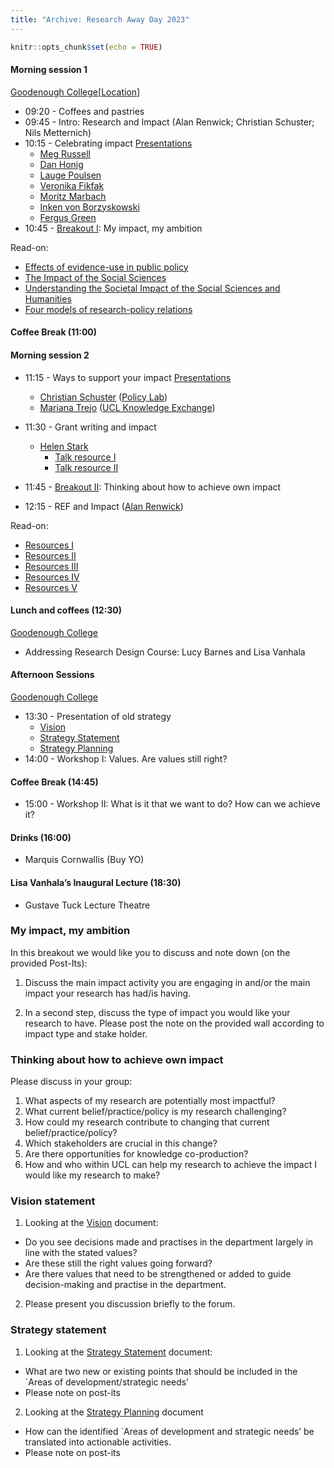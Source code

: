 ```yaml
---
title: "Archive: Research Away Day 2023"
---
```



```r
knitr::opts_chunk$set(echo = TRUE)
```



#### Morning session 1 
[Goodenough College](https://www.goodenough.ac.uk)[[Location](https://goo.gl/maps/cexnUGb41a4Li7hd6)]

* 09:20 - Coffees and pastries
* 09:45 - Intro: Research and Impact (Alan Renwick; Christian Schuster; Nils Metternich)
* 10:15 - Celebrating impact [Presentations](https://liveuclac-my.sharepoint.com/:f:/g/personal/uctqnm0_ucl_ac_uk/EobKaIRm2-JMi4oZWcGHPusBeEtoipK__nX9DE3ovj17-w?e=YowXNx)
  + [Meg Russell](https://www.ucl.ac.uk/constitution-unit/about-us/people/professor-meg-russell)
  + [Dan Honig](https://danhonig.info)
  + [Lauge Poulsen](https://www.ucl.ac.uk/political-science/people/academic-teaching-and-research-staff/professor-lauge-poulsen)
  + [Veronika Fikfak](https://www.humanrightsnudge.com)
  + [Moritz Marbach](https://moritz-marbach.com)
  + [Inken von Borzyskowski](https://www.borzyskowski.net)
  + [Fergus Green](https://fergusgreen.net)
  
* 10:45 - [Breakout I](https://nilswmetternich.github.io/ResearchUCLDay/workshop1.html): My impact, my ambition

Read-on:

* [Effects of evidence-use in public policy](https://sumtxt.github.io/DEPP/course/course-10.html)
* [The Impact of the Social Sciences](https://methods.sagepub.com/book/the-impact-of-the-social-sciences)
* [Understanding the Societal Impact of the Social Sciences and Humanities](https://www.frontiersin.org/articles/10.3389/frma.2021.696804/full)
* [Four models of research-policy relations](https://www.nature.com/articles/s41599-017-0042-z)

#### Coffee Break (11:00)

#### Morning session 2 

* 11:15 - Ways to support your impact [Presentations](https://liveuclac-my.sharepoint.com/:f:/g/personal/uctqnm0_ucl_ac_uk/EobKaIRm2-JMi4oZWcGHPusBeEtoipK__nX9DE3ovj17-w?e=YowXNx) 
  + [Christian Schuster](https://www.christianschuster.net) ([Policy Lab](https://www.ucl.ac.uk/policy-lab/ucl-policy-lab))
  + [Mariana Trejo](https://www.ucl.ac.uk/enterprise/about/meet-team/knowledge-exchange-funding-and-finance) ([UCL Knowledge Exchange](https://www.ucl.ac.uk/enterprise/staff/access-funding/knowledge-exchange-and-innovation-funding)) 
* 11:30 - Grant writing and impact 
  + [Helen Stark](https://www.ucl.ac.uk/social-historical-sciences/news/2022/oct/staff-spotlight-helen-stark)
    + [Talk resource I](https://liveuclac.sharepoint.com/sites/AH-SHSIntranet/SitePages/Joint-Faculties-Research.aspx)
    + [Talk resource II](https://www.ucl.ac.uk/research/support-staff/funding-ucl-research-innovation-global-engagement)
* 11:45 - [Breakout II](https://nilswmetternich.github.io/ResearchUCLDay/workshop2.html): Thinking about how to achieve own impact

* 12:15 - REF and Impact ([Alan Renwick](https://www.ucl.ac.uk/constitution-unit/about-us/people/professor-alan-renwick))

Read-on:

* [Resources I](https://www.research-strategy.admin.cam.ac.uk/pathwaytoimpact/index.html)
* [Resources II](https://www.eui.eu/Documents/MWP/AcademicCareers/ACO-conf-201819/LeveridgeBruun-UCL.pdf)
* [Resources III](https://www.ucl.ac.uk/research/domains/sites/research_domains/files/what-is-impact.pdf)
* [Resources IV](https://www.mpls.ox.ac.uk/public-engagement/top-tips/funding-pathways-to-impact-and-other-funding-schemes)
* [Resources V](https://impact.wp.st-andrews.ac.uk/pathways-to-impact/)

#### Lunch and coffees (12:30) 
[Goodenough College](https://www.goodenough.ac.uk)

* Addressing Research Design Course: Lucy Barnes and Lisa Vanhala

#### Afternoon Sessions 
[Goodenough College](https://www.goodenough.ac.uk)

* 13:30 - Presentation of old strategy 
  + [Vision](https://liveuclac.sharepoint.com/:b:/s/PoliticalScienceDepartmentalResearchCommittee/EZQaP2RAeKBBrKZGEi_3jpQBj8CQ6U5YBjW_xt6MW-jbIQ?e=eZFuIp)
  + [Strategy Statement](https://liveuclac.sharepoint.com/:b:/s/PoliticalScienceDepartmentalResearchCommittee/EZswjHySyP5Bgkq9qmxZln0BLMzgL-K6d4Kto0CdprwRLw?e=odwUNC)
  + [Strategy Planning](https://liveuclac.sharepoint.com/:b:/s/PoliticalScienceDepartmentalResearchCommittee/ESK7CbXnf1NAmBHOIL9qN2QBk4Y6PYgwSHQqCI48CWWKkA?e=gf9CTq)

* 14:00 - Workshop I: Values. Are values still right?

#### Coffee Break (14:45)

* 15:00 - Workshop II: What is it that we want to do? How can we achieve it?

#### Drinks (16:00) 
* Marquis Cornwallis (Buy YO)

#### Lisa Vanhala's Inaugural Lecture (18:30) 
* Gustave Tuck Lecture Theatre


### My impact, my ambition

In this breakout we would like you to discuss and note down (on the provided Post-Its):

1) Discuss the main impact activity you are engaging in and/or the main impact your research has had/is having.

2) In a second step, discuss the type of impact you would like your research to have. Please post the note on the provided wall according to impact type and stake holder.


### Thinking about how to achieve own impact

Please discuss in your group:

1. What aspects of my research are potentially most impactful?
2. What current belief/practice/policy is my research challenging?
3. How could my research contribute to changing that current belief/practice/policy?
4. Which stakeholders are crucial in this change?
5. Are there opportunities for knowledge co-production?
5. How and who within UCL can help my research to achieve the impact I would like my research to make?

### Vision statement

1. Looking at the [Vision](https://liveuclac.sharepoint.com/:b:/s/PoliticalScienceDepartmentalResearchCommittee/EZQaP2RAeKBBrKZGEi_3jpQBj8CQ6U5YBjW_xt6MW-jbIQ?e=eZFuIp) document:
  * Do you see decisions made and practises in the department largely in line with the stated values?
  * Are these still the right values going forward?
  * Are there values that need to be strengthened or added to guide decision-making and practise in the department. 

2. Please present you discussion briefly to the forum.

### Strategy statement


1. Looking at the [Strategy Statement](https://liveuclac.sharepoint.com/:b:/s/PoliticalScienceDepartmentalResearchCommittee/EZswjHySyP5Bgkq9qmxZln0BLMzgL-K6d4Kto0CdprwRLw?e=odwUNC) document:
  * What are two new or existing points that should be included in the `Areas of development/strategic needs'
  * Please note on post-its

2. Looking at the [Strategy Planning](https://liveuclac.sharepoint.com/:b:/s/PoliticalScienceDepartmentalResearchCommittee/ESK7CbXnf1NAmBHOIL9qN2QBk4Y6PYgwSHQqCI48CWWKkA?e=gf9CTq) document
  * How can the identified `Areas of development and strategic needs' be translated into actionable activities. 
  * Please note on post-its


